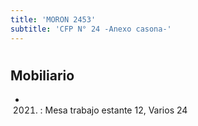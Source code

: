 ```yaml
---
title: 'MORON 2453'
subtitle: 'CFP N° 24 -Anexo casona-'
---
```


#


## Mobiliario

*  (2021) : Mesa trabajo estante 12, Varios 24 




